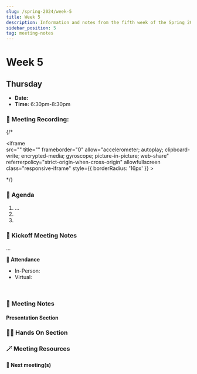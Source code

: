 ```yaml
---
slug: /spring-2024/week-5
title: Week 5
description: Information and notes from the fifth week of the Spring 2025 semester for the UMass Lowell Cloud Computing Club. 
sidebar_position: 5
tag: meeting-notes
---
```


# Week 5

## Thursday

- **Date:** 
- **Time:** 6:30pm-8:30pm

### 🎥 Meeting Recording:
{/* <div class="iframe-container">
    <iframe  
        src="" 
        title="" 
        frameborder="0" 
        allow="accelerometer; autoplay; clipboard-write; encrypted-media; gyroscope; picture-in-picture; web-share" 
        referrerpolicy="strict-origin-when-cross-origin" 
        allowfullscreen
        class="responsive-iframe"
        style={{
            borderRadius: '16px'
        }}
    >
    </iframe>
</div> */}


### 🚩 Agenda
1. ...
2. 
3. 

### 📓 Kickoff Meeting Notes
...
<br/>

**📄 Attendance**
- In-Person: 
- Virtual: 
<br/>

### 📓 Meeting Notes

#### Presentation Section

### 🧑‍💻 Hands On Section

### 🪄 Meeting Resources

#### 🚀 Next meeting(s)
